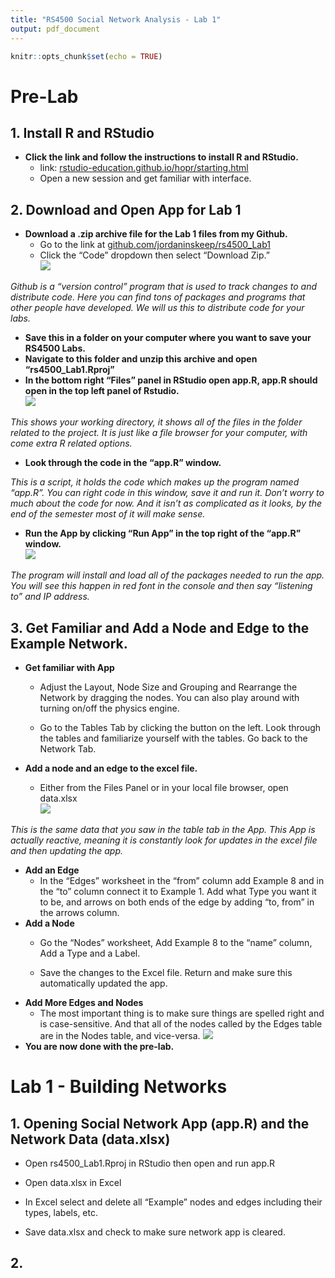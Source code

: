 ```yaml
---
title: "RS4500 Social Network Analysis - Lab 1"
output: pdf_document
---
```


```r
knitr::opts_chunk$set(echo = TRUE)
```

# Pre-Lab

## 1. Install R and RStudio

* **Click the link and follow the instructions to install R and RStudio.**
  + link: [rstudio-education.github.io/hopr/starting.html](https://rstudio-education.github.io/hopr/starting.html)
  + Open a new session and get familiar with interface.
  
## 2. Download and Open App for Lab 1
* **Download a .zip archive file for the Lab 1 files from my Github.**
  + Go to the link at [github.com/jordaninskeep/rs4500_Lab1](https://github.com/jordaninskeep/rs4500_Lab1)
  + Click the "Code" dropdown then select "Download Zip."  
![](data/downloadZip.png)  
  
*Github is a "version control" program that is used to track changes to and distribute code. Here you can find tons of packages and programs that other people have developed. We will us this to distribute code for your labs.*  

  * **Save this in a folder on your computer where you want to save your RS4500 Labs.**  
  * **Navigate to this folder and unzip this archive and open "rs4500_Lab1.Rproj"**  
  * **In the bottom right "Files" panel in RStudio open app.R, app.R should open in the top left panel of Rstudio.**  
  ![](data/openApp.png)
    
*This shows your working directory, it shows all of the files in the folder related to the project. It is just like a file browser for your computer, with come extra R related options.*  
  
  * **Look through the code in the "app.R" window.**  
  
  *This is a script, it holds the code which makes up the program named "app.R". You can right code in this window, save it and run it. Don't worry to much about the code for now. And it isn't as complicated as it looks, by the end of the semester most of it will make sense.*  

  * **Run the App by clicking "Run App" in the top right of the "app.R" window.**  
  ![](data/runApp.png)
  
*The program will install and load all of the packages needed to run the app. You will see this happen in red font in the console and then say "listening to" and IP address.*  

## 3. Get Familiar and Add a Node and Edge to the Example Network.

* **Get familiar with App**  

  + Adjust the Layout, Node Size and Grouping and Rearrange the Network by dragging the nodes. You can also play around with turning on/off the physics engine.  
  
  + Go to the Tables Tab by clicking the button on the left. Look through the tables and familiarize yourself with the tables.  Go back to the Network Tab. 
  
  
* **Add a node and an edge to the excel file.**  
 
  + Either from the Files Panel or in your local file browser, open data.xlsx  
  ![](data/data.png)
  
*This is the same data that you saw in the table tab in the App. This App is actually reactive, meaning it is constantly look for updates in the excel file and then updating the app.*   

* **Add an Edge**
  +   In the "Edges" worksheet in the "from" column add Example 8 and in the "to" column connect it to Example 1. Add what Type you want it to be, and arrows on both ends of the edge by adding "to, from" in the arrows column.  
  
* **Add a Node**
  + Go the "Nodes" worksheet, Add Example 8 to the "name" column, Add a Type and a Label.  
  
  + Save the changes to the Excel file. Return and make sure this automatically updated the app. 
  
* **Add More Edges and Nodes**  
  + The most important thing is to make sure things are spelled right and is case-sensitive. And that all of the nodes called by the Edges table are in the Nodes table, and vice-versa. 
![](data/example8.png)
  
* **You are now done with the pre-lab.**   

# Lab 1 - Building Networks

## 1. Opening Social Network App (app.R) and the Network Data (data.xlsx)
  
  +   Open rs4500_Lab1.Rproj in RStudio then open and run app.R  
  
  +   Open data.xlsx in Excel
  
  +   In Excel select and delete all "Example" nodes and edges including their types, labels, etc.
  
  +   Save data.xlsx and check to make sure network app is cleared.
  
## 2. 

  
 

